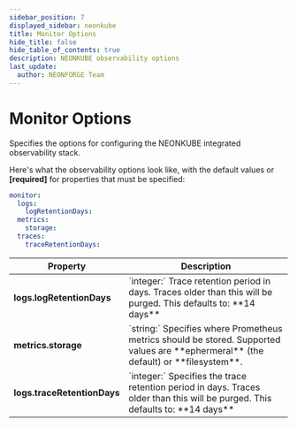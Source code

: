 ```yaml
---
sidebar_position: 7
displayed_sidebar: neonkube
title: Monitor Options
hide_title: false
hide_table_of_contents: true
description: NEONKUBE observability options
last_update:
  author: NEONFORGE Team
---
```



# Monitor Options

Specifies the options for configuring the NEONKUBE integrated observability stack.

Here's what the observability options look like, with the default values
or **[required]** for properties that must be specified:

```yaml
monitor:
  logs:
    logRetentionDays:
  metrics:
    storage:
  traces:
    traceRetentionDays:
```                                       

<table>
    <thead>
        <th>Property</th>
        <th>Description</th>
    </thead>
    <tbody>
        <tr>
            <td><b>logs.logRetentionDays</b></td>
            <td>
                `integer:` Trace retention period in days. Traces older than this will be purged.
                This defaults to: **14 days**
            </td>
        </tr>
        <tr>
            <td><b>metrics.storage</b></td>
            <td>
                `string:` Specifies where Prometheus metrics should be stored. Supported values
                are **ephermeral** (the default) or **filesystem**.
            </td>
        </tr>
        <tr>
            <td><b>logs.traceRetentionDays</b></td>
            <td>
                `integer:` Specifies the trace retention period in days. Traces older than this will be purged.
                This defaults to: **14 days**
            </td>
        </tr>
    </tbody>
</table>
